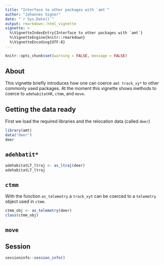 ```yaml
---
title: "Interface to other packages with `amt`"
author: "Johannes Signer"
date: "`r Sys.Date()`"
output: rmarkdown::html_vignette
vignette: >
  %\VignetteIndexEntry{Interface to other packages with `amt`}
  %\VignetteEngine{knitr::rmarkdown}
  %\VignetteEncoding{UTF-8}
---
```


```r
knitr::opts_chunk$set(warning = FALSE, message = FALSE)
```


## About

This vignette briefly introduces how one can coerce `amt track_xy*` to other commonly used packages. At the moment this vignette shows methods to coerce to `adehabitatHR`, `ctmm`, and `move`.

## Getting the data ready

First we load the required libraries and the relocation data (called `deer`)

```r
library(amt)
data("deer")
deer
```

## `adehbatit*`

```r
adehabitatLT_ltraj <- as_ltraj(deer)
adehabitatLT_ltraj
```


## `ctmm`

With the function `as_telemetry` a `track_xyt` can be coerced to a `telemetry` object used in `ctmm`.

```r
ctmm_obj <- as_telemetry(deer)
class(ctmm_obj)
```


## `move`


## Session

```r
sessioninfo::session_info()
```


